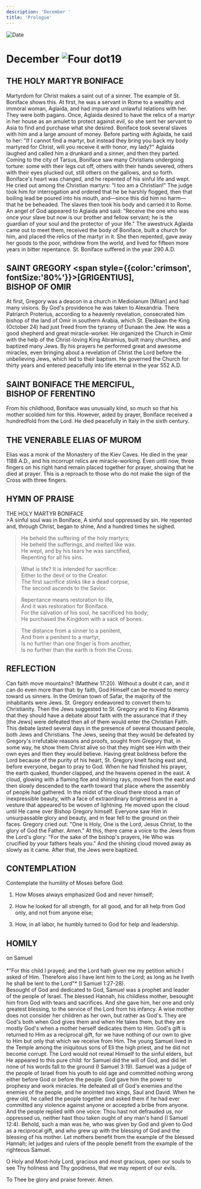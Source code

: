 ```yaml
---
description: 'December '
title: 'Prologue'
---
```


<RunningHead />
<Image src="/title-imprint.png" height={68} width={50} alt="Date" className="title-imprint"/>

# <div id="date">December <Image className="four-dot" src="/four-dot.png" height={15} width={15} alt="Four dot" />19</div>

## THE HOLY MARTYR BONIFACE

Martyrdom for Christ makes a saint out of a sinner. The example of St. Boniface shows this. At first, he was a servant in Rome to a wealthy and immoral woman, Aglaida, and had impure and unlawful relations with her. They were both pagans. Once, Aglaida desired to have the relics of a martyr in her house as an amulet to protect against evil, so she sent her servant to Asia to find and purchase what she desired. Boniface took several slaves with him and a large amount of money. Before parting with Aglaida, he said to her: "If I cannot find a martyr, but instead they bring you back my body martyred for Christ, will you receive it with honor, my lady?" Aglaida laughed and called him a drunkard and a sinner, and then they parted. Coming to the city of Tarsus, Boniface saw many Christians undergoing torture: some with their legs cut off, others with their hands severed, others with their eyes plucked out, still others on the gallows, and so forth. Boniface's heart was changed, and he repented of his sinful life and wept. He cried out among the Christian martyrs: "I too am a Christian!" The judge took him for interrogation and ordered that he be harshly flogged, then that boiling lead be poured into his mouth, and—since this did him no harm—that he be beheaded. The slaves then took his body and carried it to Rome. An angel of God appeared to Aglaida and said: "Receive the one who was once your slave but now is our brother and fellow servant; he is the guardian of your soul and the protector of your life." The awestruck Aglaida came out to meet them, received the body of Boniface, built a church for him, and placed the relics of the martyr in it. She then repented, gave away her goods to the poor, withdrew from the world, and lived for fifteen more years in bitter repentance. St. Boniface suffered in the year 290 A.D.

## SAINT GREGORY <span style={{color:'crimson', fontSize:'80%'}}>[GRIGENTIUS]</span>,<br />BISHOP OF OMIR

At first, Gregory was a deacon in a church in Mediolanum [Milan] and had many visions. By God's providence he was taken to Alexandria. There Patriarch Proterius, according to a heavenly revelation, consecrated him bishop of the land of Omir in southern Arabia, which St. Elesbaan the King (October 24) had just freed from the tyranny of Dunaan the Jew. He was a good shepherd and great miracle-worker. He organized the Church in Omir with the help of the Christ-loving King Abramius, built many churches, and baptized many Jews. By his prayers he performed great and awesome miracles, even bringing about a revelation of Christ the Lord before the unbelieving Jews, which led to their baptism. He governed the Church for thirty years and entered peacefully into life eternal in the year 552 A.D.

## SAINT BONIFACE THE MERCIFUL,<br />BISHOP OF FERENTINO

From his childhood, Boniface was unusually kind, so much so that his mother scolded him for this. However, aided by prayer, Boniface received a hundredfold from the Lord. He died peacefully in Italy in the sixth century.

## THE VENERABLE ELIAS OF MUROM

Elias was a monk of the Monastery of the Kiev Caves. He died in the year 1188 A.D., and his incorrupt relics are miracle-working. Even until now, three fingers on his right hand remain placed together for prayer, showing that he died at prayer. This is a reproach to those who do not make the sign of the Cross with three fingers.


## HYMN OF PRAISE
<div style={{textAlign:'center', color:'crimson', fontWeight:'bold'}}>
THE HOLY MARTYR BONIFACE
</div>
>A sinful soul was in Boniface,  
A sinful soul oppressed by sin.  
He repented and, through Christ, began to shine,  
And a hundred times he sighed.  
  
>He beheld the suffering of the holy martyrs;  
He beheld the sufferings, and melted like wax.  
He wept, and by his tears he was sanctified,  
Repenting for all his sins.  
  
>What is life? It is intended for sacrifice:  
Either to the devil or to the Creator.  
The first sacrifice stinks like a dead corpse,  
The second ascends to the Savior.  
  
>Repentance means restoration to life,  
And it was restoration for Boniface.  
For the salvation of his soul, he sacrificed his body;  
He purchased the Kingdom with a sack of bones.  
  
>The distance from a sinner to a penitent,  
And from a penitent to a martyr,  
Is no further than one finger is from another,  
Is no further than the earth is from the Cross.  


## REFLECTION

Can faith move mountains? (Matthew 17:20). Without a doubt it can, and it can do even more than that: by faith, God Himself can be moved to mercy toward us sinners. In the Omirian town of Safar, the majority of the inhabitants were Jews. St. Gregory endeavored to convert them to Christianity. Then the Jews suggested to St. Gregory and to King Abramis that they should have a debate about faith with the assurance that if they [the Jews] were defeated then all of them would enter the Christian Faith. This debate lasted several days in the presence of several thousand people, both Jews and Christians. The Jews, seeing that they would be defeated by Gregory's irrefutable reasons and proofs, sought from Gregory that, in some way, he show them Christ alive so that they might see Him with their own eyes and then they would believe. Having great boldness before the Lord because of the purity of his heart, St. Gregory knelt facing east and, before everyone, began to pray to God. When he had finished his prayer, the earth quaked, thunder clapped, and the heavens opened in the east. A cloud, glowing with a flaming fire and shining rays, moved from the east and then slowly descended to the earth toward that place where the assembly of people had gathered. In the midst of the cloud there stood a man of inexpressible beauty, with a face of extraordinary brightness and in a vesture that appeared to be woven of lightning. He moved upon the cloud until He came over Bishop Gregory himself. Everyone saw Him in unsurpassable glory and beauty, and in fear fell to the ground on their faces. Gregory cried out: "One is Holy, One is the Lord, Jesus Christ, to the glory of God the Father. Amen." At this, there came a voice to the Jews from the Lord's glory: "For the sake of the bishop's prayers, He Who was crucified by your fathers heals you." And the shining cloud moved away as slowly as it came. After that, the Jews were baptized.


## CONTEMPLATION

Contemplate the humility of Moses before God:

1. How Moses always emphasized God and never himself;

2. How he looked for all strength, for all good, and for all help from God only, and not from anyone else;

3. How, in all labor, he humbly turned to God for help and leadership.


## HOMILY
<div style={{textAlign:'center', color:'crimson', fontWeight:'bold'}}>
on Samuel
</div>
<br />
<div style={{textAlign:'right'}}>
*"For this child I prayed; and the Lord hath given me my petition which I asked of Him. Therefore also I have lent him to the Lord; as long as he liveth he shall be lent to the Lord"* (I Samuel 1:27-28).
</div>
Besought of God and dedicated to God, Samuel was a prophet and leader of the people of Israel. The blessed Hannah, his childless mother, besought him from God with tears and sacrifices. And she gave him, her one and only greatest blessing, to the service of the Lord from his infancy. A wise mother does not consider her children as her own, but rather as God's. They are God's both when God gives them and when He takes them, but they are mostly God's when a mother herself dedicates them to Him. God's gift is returned to Him as a reciprocal gift, for we have nothing of our own to give to Him but only that which we receive from Him. The young Samuel lived in the Temple among the iniquitous sons of Eli the high priest, and he did not become corrupt. The Lord would not reveal Himself to the sinful elders, but He appeared to this pure child: for Samuel did the will of God, and did let none of his words fall to the ground (I Samuel 3:19). Samuel was a judge of the people of Israel from his youth to old age and committed nothing wrong either before God or before the people. God gave him the power to prophesy and work miracles. He defeated all of God's enemies and the enemies of the people, and he anointed two kings, Saul and David. When he grew old, he called the people together and asked them if he had ever committed any violence against anyone or accepted a bribe from anyone. And the people replied with one voice: Thou hast not defrauded us, nor oppressed us, neither hast thou taken ought of any man's hand (I Samuel 12:4). Behold, such a man was he, who was given by God and given to God as a reciprocal gift, and who grew up with the blessing of God and the blessing of his mother. Let mothers benefit from the example of the blessed Hannah; let judges and rulers of the people benefit from the example of the righteous Samuel. 

O Holy and Most-holy Lord, gracious and most gracious, open our souls to see Thy holiness and Thy goodness, that we may repent of our evils.

To Thee be glory and praise forever. Amen.

